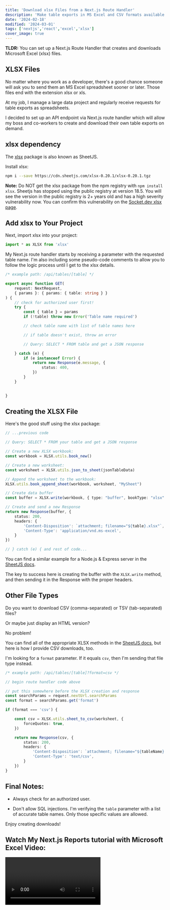 ```yaml
---
title: 'Download xlsx Files from a Next.js Route Handler'
description: 'Make table exports in MS Excel and CSV formats available on demand.'
date: '2024-02-18'
modified: '2024-03-01'
tags: ['nextjs','react','excel','xlsx']
cover_image: true
---
```


**TLDR:** You can set up a Next.js Route Handler that creates and downloads Microsoft Excel (xlsx) files. 

## XLSX Files

No matter where you work as a developer, there's a good chance someone will ask you to send them an MS Excel spreadsheet sooner or later. Those files end with the extension xlsx or xls. 

At my job, I manage a large data project and regularly receive requests for table exports as spreadsheets. 

I decided to set up an API endpoint via Next.js route handler which will allow my boss and co-workers to create and download their own table exports on demand. 

## xlsx dependency

The [xlsx](https://docs.sheetjs.com/docs/getting-started/installation/frameworks) package is also known as SheetJS. 

Install xlsx:

```bash
npm i --save https://cdn.sheetjs.com/xlsx-0.20.1/xlsx-0.20.1.tgz
```
**Note:** Do NOT get the xlsx package from the npm registry with `npm install xlsx`. Sheetjs has stopped using the public registry at version 18.5. You will see the version in the public registry is 2+ years old and has a high severity vulnerability now. You can confirm this vulnerability on the [Socket.dev xlsx page](https://socket.dev/npm/package/xlsx).

## Add xlsx to Your Project

Next, import xlsx into your project:

```ts 
import * as XLSX from 'xlsx'
```
My Next.js route handler starts by receiving a parameter with the requested table name. I'm also including some pseudo-code comments to allow you to follow the logic process until I get to the xlsx details.

```ts 
/* example path: /api/tables/[table] */

export async function GET(
    request: NextRequest,
    { params }: { params: { table: string } }
) {
    // check for authorized user first! 
    try {
        const { table } = params
        if (!table) throw new Error('Table name required')

        // check table name with list of table names here

        // if table doesn't exist, throw an error 

        // Query: SELECT * FROM table and get a JSON response 

    } catch (e) {
        if (e instanceof Error) {
            return new Response(e.message, {
                status: 400,
            })
        }
    }
    

}
```

## Creating the XLSX File 

Here's the good stuff using the xlsx package:
 
```ts 
// ...previous code 

// Query: SELECT * FROM your table and get a JSON response

// Create a new XLSX workbook:
const workbook = XLSX.utils.book_new()

// Create a new worksheet: 
const worksheet = XLSX.utils.json_to_sheet(jsonTableData)

// Append the worksheet to the workbook: 
XLSX.utils.book_append_sheet(workbook, worksheet, "MySheet")

// Create data buffer 
const buffer = XLSX.write(workbook, { type: "buffer", bookType: "xlsx" })

// Create and send a new Response
return new Response(buffer, {
    status: 200,
    headers: {
        'Content-Disposition': `attachment; filename="${table}.xlsx"`,
        'Content-Type': 'application/vnd.ms-excel',
    }
})

// } catch (e) { and rest of code...
```
You can find a similar example for a Node.js & Express server in the [SheetJS docs](https://docs.sheetjs.com/docs/solutions/output#example-server-responses). 

The key to success here is creating the buffer with the `XLSX.write` method, and then sending it in the Response with the proper headers. 

## Other File Types

Do you want to download CSV (comma-separated) or TSV (tab-separated) files? 

Or maybe just display an HTML version? 

No problem! 

You can find all of the appropriate XLSX methods in the [SheetJS docs](https://docs.sheetjs.com/), but here is how I provide CSV downloads, too. 

I'm looking for a `format` parameter. If it equals `csv`, then I'm sending that file type instead. 

```ts
/* example path: /api/tables/[table]?format=csv */

// begin route handler code above 

// put this somewhere before the XLSX creation and response 
const searchParams = request.nextUrl.searchParams
const format = searchParams.get('format')

if (format === 'csv') {

    const csv = XLSX.utils.sheet_to_csv(worksheet, {
        forceQuotes: true,
    })

    return new Response(csv, {
        status: 200,
        headers: {
            'Content-Disposition': `attachment; filename="${tableName}.csv"`,
            'Content-Type': 'text/csv',
        }
    })
}
```
## Final Notes:

- Always check for an authorized user. 

- Don't allow SQL injections. I'm verifying the `table` parameter with a list of accurate table names. Only those specific values are allowed. 

Enjoy creating downloads!

## Watch My Next.js Reports tutorial with Microsoft Excel Video:

<Video id="Zz_mP5gAnxc" />


